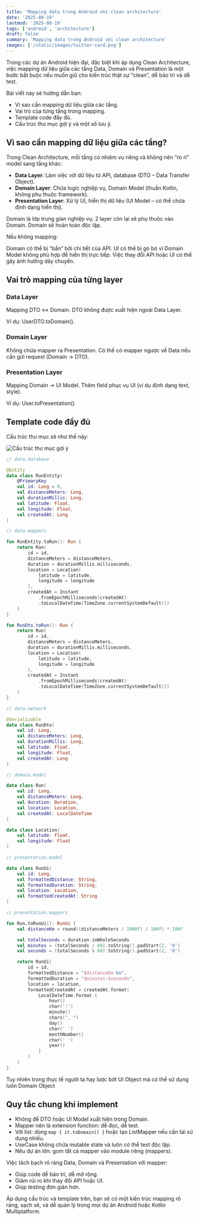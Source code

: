 ```yaml
---
title: 'Mapping data trong Android với clean architecture'
date: '2025-08-19'
lastmod: '2025-08-19'
tags: ['android', 'architecture']
draft: false
summary: 'Mapping data trong Android với clean architecture'
images: ['/static/images/twitter-card.png']
---
```


Trong các dự án Android hiện đại, đặc biệt khi áp dụng Clean Architecture, việc mapping dữ liệu giữa các tầng Data, Domain và Presentation là một bước bắt buộc nếu muốn giữ cho kiến trúc thật sự "clean", dễ bảo trì và dễ test.

Bài viết này sẽ hướng dẫn bạn:

- Vì sao cần mapping dữ liệu giữa các tầng.
- Vai trò của từng tầng trong mapping.
- Template code đầy đủ.
- Cấu trúc thư mục gợi ý và một số lưu ý.

## Vì sao cần mapping dữ liệu giữa các tầng?

Trong Clean Architecture, mỗi tầng có nhiệm vụ riêng và không nên “rò rỉ” model sang tầng khác:

- **Data Layer**: Làm việc với dữ liệu từ API, database (DTO – Data Transfer Object).
- **Domain Layer**: Chứa logic nghiệp vụ, Domain Model (thuần Kotlin, không phụ thuộc framework).
- **Presentation Layer**: Xử lý UI, hiển thị dữ liệu (UI Model – có thể chứa định dạng hiển thị).

Domain là lớp trung gian nghiệp vụ. 2 layer còn lại sẽ phụ thuộc vào Domain. Domain sẽ hoàn toàn độc lập. 

Nếu không mapping:

Domain có thể bị “bẩn” bởi chi tiết của API.
UI có thể bị gò bó vì Domain Model không phù hợp để hiển thị trực tiếp.
Việc thay đổi API hoặc UI có thể gây ảnh hưởng dây chuyền.

## Vai trò mapping của từng layer

### Data Layer

Mapping DTO ↔ Domain.
DTO không được xuất hiện ngoài Data Layer.

Ví dụ: UserDTO.toDomain().

### Domain Layer

Không chứa mapper ra Presentation.
Có thể có mapper ngược về Data nếu cần gửi request (Domain → DTO).

### Presentation Layer

Mapping Domain → UI Model.
Thêm field phục vụ UI (ví dụ định dạng text, style).

Ví dụ: User.toPresentation().

## Template code đầy đủ

Cấu trúc thư mục sẽ như thế này:

![Cấu trúc thư mục gợi ý](/static/images/blog/mapping/structure.png)

```kotlin
// data.database

@Entity
data class RunEntity(
    @PrimaryKey
    val id: Long = 0,
    val distanceMeters: Long,
    val durationMillis: Long,
    val latitude: Float,
    val longitude: Float,
    val createdAt: Long
)

// data.mappers

fun RunEntity.toRun(): Run {
    return Run(
        id = id,
        distanceMeters = distanceMeters,
        duration = durationMillis.milliseconds,
        location = Location(
            latitude = latitude,
            longitude = longitude
        ),
        createdAt = Instant
            .fromEpochMilliseconds(createdAt)
            .toLocalDateTime(TimeZone.currentSystemDefault())
    )
}

fun RunDto.toRun(): Run {
    return Run(
        id = id,
        distanceMeters = distanceMeters,
        duration = durationMillis.milliseconds,
        location = Location(
            latitude = latitude,
            longitude = longitude
        ),
        createdAt = Instant
            .fromEpochMilliseconds(createdAt)
            .toLocalDateTime(TimeZone.currentSystemDefault())
    )
}

// data.network

@Serializable
data class RunDto(
    val id: Long,
    val distanceMeters: Long,
    val durationMillis: Long,
    val latitude: Float,
    val longitude: Float,
    val createdAt: Long
)

// domain.model

data class Run(
    val id: Long,
    val distanceMeters: Long,
    val duration: Duration,
    val location: Location,
    val createdAt: LocalDateTime
)

data class Location(
    val latitude: Float,
    val longitude: Float
)

// presentation.model

data class RunUi(
    val id: Long,
    val formattedDistance: String,
    val formattedDuration: String,
    val location: Location,
    val formattedCreatedAt: String
)

// presentation.mappers

fun Run.toRunUi(): RunUi {
    val distanceKm = round((distanceMeters / 1000f) / 100f) * 100f

    val totalSeconds = duration.inWholeSeconds
    val minutes = (totalSeconds / 60).toString().padStart(2, '0')
    val seconds = (totalSeconds % 60).toString().padStart(2, '0')

    return RunUi(
        id = id,
        formattedDistance = "$distanceKm km",
        formattedDuration = "$minutes:$seconds",
        location = location,
        formattedCreatedAt = createdAt.format(
            LocalDateTime.Format {
                hour()
                char(':')
                minute()
                chars(", ")
                day()
                char(' ')
                monthNumber()
                char(' ')
                year()
            }
        )
    )
}

```

Tuy nhiên trong thực tế người ta hay lược bớt UI Object mà có thể sử dụng luôn Domain Object

## Quy tắc chung khi implement

- Không để DTO hoặc UI Model xuất hiện trong Domain.
- Mapper nên là extension function: dễ đọc, dễ test.
- Với list: dùng ```map { it.toDomain() }``` hoặc tạo ListMapper nếu cần tái sử dụng nhiều.
- UseCase không chứa mutable state và luôn có thể test độc lập.
- Nếu dự án lớn: gom tất cả mapper vào module riêng (mappers).

Việc tách bạch rõ ràng Data, Domain và Presentation với mapper:

- Giúp code dễ bảo trì, dễ mở rộng.
- Giảm rủi ro khi thay đổi API hoặc UI.
- Giúp testing đơn giản hơn.

Áp dụng cấu trúc và template trên, bạn sẽ có một kiến trúc mapping rõ ràng, sạch sẽ, và dễ quản lý trong mọi dự án Android hoặc Kotlin Multiplatform.
